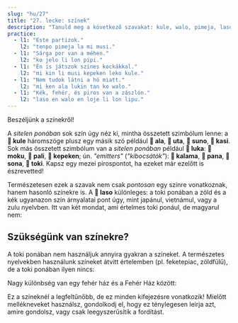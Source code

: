 ```yaml
---
slug: "hu/27"
title: "27. lecke: színek"
description: "Tanuld meg a következő szavakat: kule, walo, pimeja, laso, loje, jelo, kin!"
practice:
  - l1: "Este partizok."
    l2: "tenpo pimeja la mi musi."
  - l1: "Sárga por van a méhen."
    l2: "ko jelo li lon pipi."
  - l1: "Én is játszok színes kockákkal."
    l2: "mi kin li musi kepeken leko kule."
  - l1: "Nem tudok látni a hó miatt."
    l2: "mi ken ala lukin tan ko walo."
  - l1: "Kék, fehér, és piros van a zászlón."
    l2: "laso en walo en loje li lon lipu."
---
```



Beszéljünk a színekről!

<List>
  <Word sl="kule" m="szín, fajta; színes" />
  <Word sl="walo" m="fehér, világos" />
  <Word sl="pimeja" m="fekete, sötét" />
  <Word sl="loje" m="piros, magenta" />
  <Word sl="jelo" m="sárga" />
  <Word sl="laso" m="zöld, kék" />
</List>

A *sitelen ponában* sok szín úgy néz ki, mintha összetett szimbólum lenne: a **󱤞 kule** háromszöge plusz egy másik szó például **󱤂 ala**, **󱥰 uta**, **󱥤 suno**, **󱤗 kasi**. Sok más összetett szimbólum van a *sitelen ponában* például **󱤭 luka**: **󱤶 moku**, **󱥉 pali**, **󱤙 kepeken**; ún. *"emitters"* (*"kibocsátók"*): **󱤕 kalama**, **󱥌 pana**, **󱥡 sona**, **󱥬 toki**. Kapsz egy mezei pirospontot, ha ezeket már ezelőtt is észrevetted!

Természetesen ezek a szavak nem csak *pontosan* egy színre vonatkoznak, hanem hasonló színekre is. A **󱤣 laso** különleges: a toki ponában a zöld és a kék ugyanazon szín árnyalatai pont úgy, mint japánul, vietnámul, vagy a zulu nyelvben. Itt van két mondat, ami értelmes toki ponául, de magyarul nem:

<List>
  <Word sl="kin" m="is, szintén" />
  <Sentence sl="sewi li laso." m="Az ég kék." />
  <Sentence sl="kasi kin li laso." m="A fű szintén zöld." />
</List>

## Szükségünk van színekre?

A toki ponában nem használjuk annyira gyakran a színeket. A természetes nyelvekben használunk színeket átvitt értelemben (pl. feketepiac, zöldfülű), de a toki ponában ilyen nincs:

<List>
  <Sentence sl="jan pi kute laso" m="zöld fülű ember" />
  <Sentence sl="jan sin" m="zöldfülű" />
</List>

Nagy különbség van egy fehér ház és a Fehér Ház között:

<List>
  <Sentence sl="tomo walo" m="egy fehér ház" />
  <Sentence sl="tomo ni la jan li lawa e ma Mewika." m="a Fehér Ház" />
</List>

Ez a színeknél a legfeltűnőbb, de ez minden kifejezésre vonatkozik! Mielőtt mellékneveket használsz, gondolkodj el, hogy ez ténylegesen leírja azt, amire gondolsz, vagy csak leegyszerűsítik a fordítást.

<Practice exercises={frontmatter.practice} client:load />
